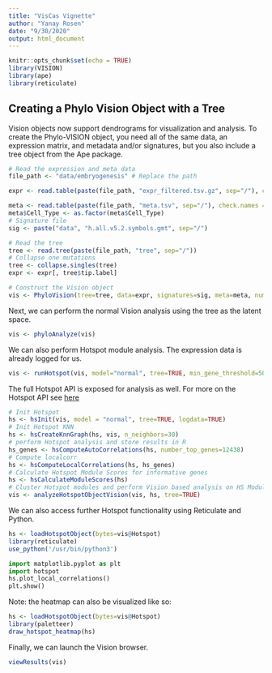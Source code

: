 ```yaml
---
title: "VisCas Vignette"
author: "Yanay Rosen"
date: "9/30/2020"
output: html_document
---
```


```r
knitr::opts_chunk$set(echo = TRUE)
library(VISION)
library(ape)
library(reticulate)
```

## Creating a Phylo Vision Object with a Tree

Vision objects now support dendrograms for visualization and analysis. To create the Phylo-VISION object, you need all of the same data, an expression matrix, and metadata and/or signatures, but you also include a tree object from the Ape package.
```r
# Read the expression and meta data
file_path <- "data/embryogenesis" # Replace the path

expr <- read.table(paste(file_path, "expr_filtered.tsv.gz", sep="/"), check.names = FALSE, sep = "\t")

meta <- read.table(paste(file_path, "meta.tsv", sep="/"), check.names = FALSE, sep = "\t", row.names = 1, header=TRUE)
meta$Cell_Type <- as.factor(meta$Cell_Type)
# Signature file
sig <- paste("data", "h.all.v5.2.symbols.gmt", sep="/")

# Read the tree
tree <- read.tree(paste(file_path, "tree", sep="/"))
# Collapse one mutations
tree <- collapse.singles(tree)
expr <- expr[, tree$tip.label]

# Construct the Vision object
vis <- PhyloVision(tree=tree, data=expr, signatures=sig, meta=meta, num_neighbors=30, projection_genes= rownames(expr))
```

Next, we can perform the normal Vision analysis using the tree as the latent space.

``` r
vis <- phyloAnalyze(vis)
```

We can also perform Hotspot module analysis. The expression data is already logged for us.
```r
vis <- runHotspot(vis, model="normal", tree=TRUE, min_gene_threshold=50, n_neighbors = 30, number_top_genes = 1326, logdata=TRUE)
```

The full Hotspot API is exposed for analysis as well. For more on the Hotspot API see [here](https://yoseflab.github.io/Hotspot/index.html)
```r
# Init Hotspot
hs <- hsInit(vis, model = "normal", tree=TRUE, logdata=TRUE)
# Init Hotspot KNN
hs <- hsCreateKnnGraph(hs, vis, n_neighbors=30)
# perform Hotspot analysis and store results in R
hs_genes <- hsComputeAutoCorrelations(hs, number_top_genes=12438)
# Compute localcorr
hs <- hsComputeLocalCorrelations(hs, hs_genes)
# Calculate Hotspot Module Scores for informative genes
hs <- hsCalculateModuleScores(hs)
# Cluster Hotspot modules and perform Vision based analysis on HS Modules and 
vis <- analyzeHotspotObjectVision(vis, hs, tree=TRUE)
```

We can also access further Hotspot functionality using Reticulate and Python.
```r
hs <- loadHotspotObject(bytes=vis@Hotspot)
library(reticulate)
use_python('/usr/bin/python3')
```
```python
import matplotlib.pyplot as plt
import hotspot
hs.plot_local_correlations()
plt.show()
```
Note: the heatmap can also be visualized like so:
```r
hs <- loadHotspotObject(bytes=vis@Hotspot)
library(paletteer)
draw_hotspot_heatmap(hs)
```


Finally, we can launch the Vision browser.
```r
viewResults(vis)
```


